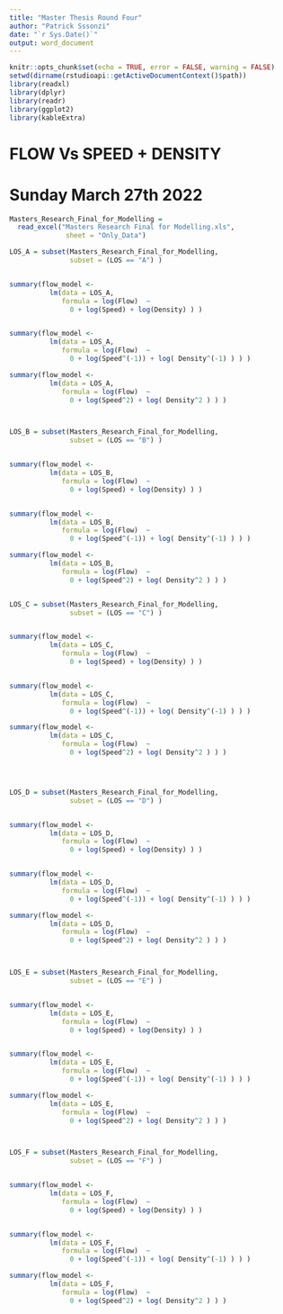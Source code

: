 ---
title: "Master Thesis Round Four"
author: "Patrick Sssonzi"
date: "`r Sys.Date()`"
output: word_document
---

```{r setup, include=FALSE}
knitr::opts_chunk$set(echo = TRUE, error = FALSE, warning = FALSE)
setwd(dirname(rstudioapi::getActiveDocumentContext()$path))
library(readxl)
library(dplyr)
library(readr)
library(ggplot2)
library(kableExtra)

```


# FLOW Vs SPEED + DENSITY


# Sunday March 27th 2022
```{r}

Masters_Research_Final_for_Modelling = 
  read_excel("Masters Research Final for Modelling.xls", 
              sheet = "Only_Data")

LOS_A = subset(Masters_Research_Final_for_Modelling,
               subset = (LOS == "A") )


summary(flow_model <- 
          lm(data = LOS_A, 
             formula = log(Flow)  ~ 
               0 + log(Speed) + log(Density) ) )


summary(flow_model <- 
          lm(data = LOS_A, 
             formula = log(Flow)  ~ 
               0 + log(Speed^(-1)) + log( Density^(-1) ) ) )

summary(flow_model <- 
          lm(data = LOS_A, 
             formula = log(Flow)  ~ 
               0 + log(Speed^2) + log( Density^2 ) ) )



LOS_B = subset(Masters_Research_Final_for_Modelling,
               subset = (LOS == "B") )


summary(flow_model <- 
          lm(data = LOS_B, 
             formula = log(Flow)  ~ 
               0 + log(Speed) + log(Density) ) )


summary(flow_model <- 
          lm(data = LOS_B, 
             formula = log(Flow)  ~ 
               0 + log(Speed^(-1)) + log( Density^(-1) ) ) )

summary(flow_model <- 
          lm(data = LOS_B, 
             formula = log(Flow)  ~ 
               0 + log(Speed^2) + log( Density^2 ) ) )


LOS_C = subset(Masters_Research_Final_for_Modelling,
               subset = (LOS == "C") )


summary(flow_model <- 
          lm(data = LOS_C, 
             formula = log(Flow)  ~ 
               0 + log(Speed) + log(Density) ) )


summary(flow_model <- 
          lm(data = LOS_C, 
             formula = log(Flow)  ~ 
               0 + log(Speed^(-1)) + log( Density^(-1) ) ) )

summary(flow_model <- 
          lm(data = LOS_C, 
             formula = log(Flow)  ~ 
               0 + log(Speed^2) + log( Density^2 ) ) )




LOS_D = subset(Masters_Research_Final_for_Modelling,
               subset = (LOS == "D") )


summary(flow_model <- 
          lm(data = LOS_D, 
             formula = log(Flow)  ~ 
               0 + log(Speed) + log(Density) ) )


summary(flow_model <- 
          lm(data = LOS_D, 
             formula = log(Flow)  ~ 
               0 + log(Speed^(-1)) + log( Density^(-1) ) ) )

summary(flow_model <- 
          lm(data = LOS_D, 
             formula = log(Flow)  ~ 
               0 + log(Speed^2) + log( Density^2 ) ) )



LOS_E = subset(Masters_Research_Final_for_Modelling,
               subset = (LOS == "E") )


summary(flow_model <- 
          lm(data = LOS_E, 
             formula = log(Flow)  ~ 
               0 + log(Speed) + log(Density) ) )


summary(flow_model <- 
          lm(data = LOS_E, 
             formula = log(Flow)  ~ 
               0 + log(Speed^(-1)) + log( Density^(-1) ) ) )

summary(flow_model <- 
          lm(data = LOS_E, 
             formula = log(Flow)  ~ 
               0 + log(Speed^2) + log( Density^2 ) ) )



LOS_F = subset(Masters_Research_Final_for_Modelling,
               subset = (LOS == "F") )


summary(flow_model <- 
          lm(data = LOS_F, 
             formula = log(Flow)  ~ 
               0 + log(Speed) + log(Density) ) )


summary(flow_model <- 
          lm(data = LOS_F, 
             formula = log(Flow)  ~ 
               0 + log(Speed^(-1)) + log( Density^(-1) ) ) )

summary(flow_model <- 
          lm(data = LOS_F, 
             formula = log(Flow)  ~ 
               0 + log(Speed^2) + log( Density^2 ) ) )


```
